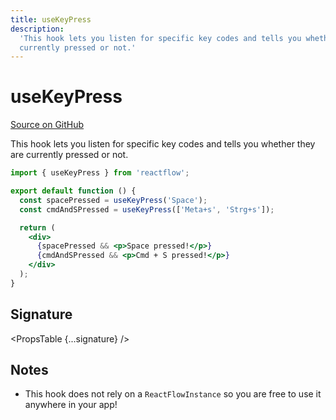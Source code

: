 ```yaml
---
title: useKeyPress
description:
  'This hook lets you listen for specific key codes and tells you whether they are
  currently pressed or not.'
---
```



# useKeyPress

[Source on GitHub](https://github.com/xyflow/xyflow/blob/v11/packages/core/src/hooks/useKeyPress.ts)

This hook lets you listen for specific key codes and tells you whether they are
currently pressed or not.

```jsx
import { useKeyPress } from 'reactflow';

export default function () {
  const spacePressed = useKeyPress('Space');
  const cmdAndSPressed = useKeyPress(['Meta+s', 'Strg+s']);

  return (
    <div>
      {spacePressed && <p>Space pressed!</p>}
      {cmdAndSPressed && <p>Cmd + S pressed!</p>}
    </div>
  );
}
```

## Signature

<PropsTable {...signature} />

## Notes

- This hook does not rely on a `ReactFlowInstance` so you are free to use it
  anywhere in your app!
